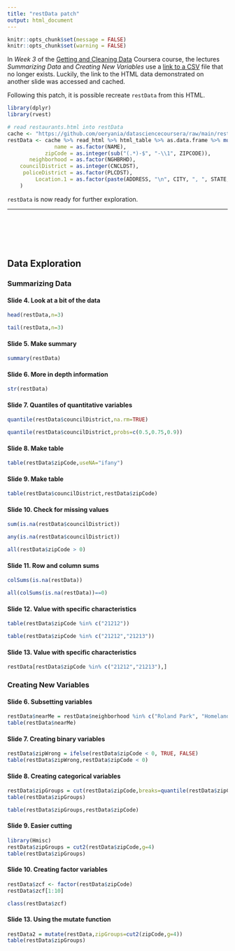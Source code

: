 ```yaml
---
title: "restData patch"
output: html_document
---
```


```r
knitr::opts_chunk$set(message = FALSE)
knitr::opts_chunk$set(warning = FALSE)
```

In *Week 3* of the [Getting and Cleaning Data](https://www.coursera.org/learn/data-cleaning) Coursera course, the lectures *Summarizing Data* and *Creating New Variables* use a [link to a CSV](https://data.baltimorecity.gov/api/views/k5ry-ef3g/rows.csv?accessType=DOWNLOAD) file that no longer exists. Luckily, the link to the HTML data demonstrated on another slide was accessed and cached.

Following this patch, it is possible recreate `restData` from this HTML.

```r
library(dplyr)
library(rvest)

# read restaurants.html into restData
cache <- "https://github.com/oeryania/datasciencecoursera/raw/main/restaurants.html"
restData <- cache %>% read_html %>% html_table %>% as.data.frame %>% mutate(.keep = "none",
               name = as.factor(NAME),
            zipCode = as.integer(sub("(.*)-$", "-\\1", ZIPCODE)),
       neighborhood = as.factor(NGHBRHD),
    councilDistrict = as.integer(CNCLDST),
     policeDistrict = as.factor(PLCDST),
         Location.1 = as.factor(paste(ADDRESS, "\n", CITY, ", ", STATE, "\n", sep = ""))
    )
```

`restData` is now ready for further exploration.

---

<br><br><br><br>

## Data Exploration
### Summarizing Data

#### Slide 4. Look at a bit of the data

```r
head(restData,n=3)
```

```r
tail(restData,n=3)
```

#### Slide 5. Make summary

```r
summary(restData)
```

#### Slide 6. More in depth information

```r
str(restData)
```

#### Slide 7. Quantiles of quantitative variables

```r
quantile(restData$councilDistrict,na.rm=TRUE)
```

```r
quantile(restData$councilDistrict,probs=c(0.5,0.75,0.9))
```

#### Slide 8. Make table

```r
table(restData$zipCode,useNA="ifany")
```

#### Slide 9. Make table

```r
table(restData$councilDistrict,restData$zipCode)
```

#### Slide 10. Check for missing values

```r
sum(is.na(restData$councilDistrict))
```

```r
any(is.na(restData$councilDistrict))
```

```r
all(restData$zipCode > 0)
```

#### Slide 11. Row and column sums

```r
colSums(is.na(restData))
```

```r
all(colSums(is.na(restData))==0)
```

#### Slide 12. Value with specific characteristics

```r
table(restData$zipCode %in% c("21212"))
```

```r
table(restData$zipCode %in% c("21212","21213"))
```

#### Slide 13. Value with specific characteristics

```r
restData[restData$zipCode %in% c("21212","21213"),]
```

### Creating New Variables

#### Slide 6. Subsetting variables

```r
restData$nearMe = restData$neighborhood %in% c("Roland Park", "Homeland")
table(restData$nearMe)
```

#### Slide 7. Creating binary variables

```r
restData$zipWrong = ifelse(restData$zipCode < 0, TRUE, FALSE)
table(restData$zipWrong,restData$zipCode < 0)
```

#### Slide 8. Creating categorical variables
```r
restData$zipGroups = cut(restData$zipCode,breaks=quantile(restData$zipCode))
table(restData$zipGroups)
```

```r
table(restData$zipGroups,restData$zipCode)
```

#### Slide 9. Easier cutting
```r
library(Hmisc)
restData$zipGroups = cut2(restData$zipCode,g=4)
table(restData$zipGroups)
```

#### Slide 10. Creating factor variables
```r
restData$zcf <- factor(restData$zipCode)
restData$zcf[1:10]
```

```r
class(restData$zcf)
```

#### Slide 13. Using the mutate function
```r
restData2 = mutate(restData,zipGroups=cut2(zipCode,g=4))
table(restData$zipGroups)
```
